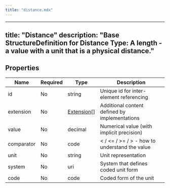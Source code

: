 ```yaml
---
title: "distance.mdx"
---
```


---
title: "Distance"
description: "Base StructureDefinition for Distance Type: A length - a value with a unit that is a physical distance."
---

## Properties

| Name       | Required | Type                                                  | Description                                               |
| ---------- | -------- | ----------------------------------------------------- | --------------------------------------------------------- |
| id         | No       | string                                                | Unique id for inter-element referencing                   |
| extension  | No       | [Extension](/medical-api/fhir/data-types/extension)[] | Additional content defined by implementations             |
| value      | No       | decimal                                               | Numerical value (with implicit precision)                 |
| comparator | No       | code                                                  | &lt; / &lt;= / &gt;= / &gt; - how to understand the value |
| unit       | No       | string                                                | Unit representation                                       |
| system     | No       | uri                                                   | System that defines coded unit form                       |
| code       | No       | code                                                  | Coded form of the unit                                    |
